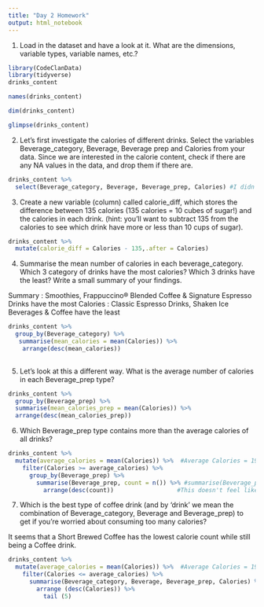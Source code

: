 ```yaml
---
title: "Day 2 Homework"
output: html_notebook
---
```



1) Load in the dataset and have a look at it. What are the dimensions, variable types, variable names, etc.?
```r
library(CodeClanData)
library(tidyverse)
drinks_content

names(drinks_content)

dim(drinks_content)

glimpse(drinks_content)
```

2) Let’s first investigate the calories of different drinks. Select the variables Beverage_category, Beverage, Beverage prep and Calories from your data. Since we are interested in the calorie content, check if there are any NA values in the data, and drop them if there are.

```r
drinks_content %>% 
  select(Beverage_category, Beverage, Beverage_prep, Calories) #I didn't programmatically solve this - I just looked at the the data                                                                 to see that there were no NA values
```

3) Create a new variable (column) called calorie_diff, which stores the difference between 135 calories (135 calories = 10 cubes of sugar!) and the calories in each drink. (hint: you’ll want to subtract 135 from the calories to see which drink have more or less than 10 cups of sugar).

```r
drinks_content %>% 
  mutate(calorie_diff = Calories - 135,.after = Calories)
```

4) Summarise the mean number of calories in each beverage_category. Which 3 category of drinks have the most calories? Which 3 drinks have the least? Write a small summary of your findings.

Summary : Smoothies, Frappuccino® Blended Coffee & Signature Espresso Drinks have the most Calories
        : Classic Espresso Drinks, Shaken Ice Beverages & Coffee have the least

```r
drinks_content %>% 
  group_by(Beverage_category) %>% 
   summarise(mean_calories = mean(Calories)) %>% 
    arrange(desc(mean_calories))
      
```

5) Let’s look at this a different way. What is the average number of calories in each Beverage_prep type?
```r
drinks_content %>% 
  group_by(Beverage_prep) %>% 
  summarise(mean_calories_prep = mean(Calories)) %>% 
  arrange(desc(mean_calories_prep))
```

6) Which Beverage_prep type contains more than the average calories of all drinks?
```r
drinks_content %>% 
  mutate(average_calories = mean(Calories)) %>%  #Average Calories = 193.8719 - Simplified to 194
    filter(Calories >= average_calories) %>% 
      group_by(Beverage_prep) %>% 
        summarise(Beverage_prep, count = n()) %>% #summarise(Beverage_prep.. - Beverage_prep is unnecessary here, and causes the                                                        summarise to not 'collapse'. It already knows to look at this variable due to the                                                     group_by
          arrange(desc(count))                  #This doesn't feel like the cleanest way to do this
```

7) Which is the best type of coffee drink (and by ‘drink’ we mean the combination of Beverage_category, Beverage and Beverage_prep) to get if you’re worried about consuming too many calories?

It seems that a Short Brewed Coffee has the lowest calorie count while still being a Coffee drink.
```r
drinks_content %>% 
  mutate(average_calories = mean(Calories)) %>%  #Average Calories = 193.8719 - Simplified to 194
    filter(Calories <= average_calories) %>% 
      summarise(Beverage_category, Beverage, Beverage_prep, Calories) %>% 
        arrange (desc(Calories)) %>% 
          tail (5)
```


